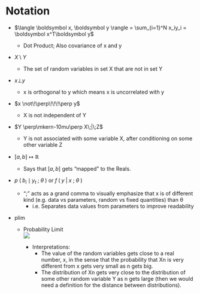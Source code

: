 # Notation {#sec-math-not .unnumbered}

-   $\langle \boldsymbol x, \boldsymbol y \rangle = \sum_{i=1}^N x_iy_i = \boldsymbol x^T\boldsymbol y$

    -   Dot Product; Also covariance of x and y

-   $X \setminus Y$

    -   The set of random variables in set X that are not in set Y

-   $x \bot y$

    -   x is orthogonal to y which means x is uncorrelated with y

-   $x \not\!\perp\!\!\!\perp y$

    -   X is not independent of Y

-   $Y \perp\mkern-10mu\perp X\;|\;Z$

    -   Y is not associated with some variable X, after conditioning on some other variable Z

-   $[a, b] \mapsto \mathbb{R}$

    -   Says that $[a,b]$ gets "mapped" to the Reals.

-   $p\;(\;b_i \;∣\; y_t\;;\; \theta \;)$ or $f\;(\;y \;|\; x \;;\; \theta \;)$

    -   ";" acts as a grand comma to visually emphasize that x is of different kind (e.g. data vs parameters, random vs fixed quantities) than θ
        -   i.e. Separates data values from parameters to improve readability

-   $\text{plim}$

    -   Probability Limit\
        ![](./_resources/Mathematics,_Notation.resources/Screenshot%20(780).png)

        -   Interpretations:
            -   The value of the random variables gets close to a real number, x, in the sense that the probability that Xn is very different from x gets very small as n gets big.
            -   The distribution of Xn gets very close to the distribution of some other random variable Y as n gets large (then we would need a definition for the distance between distributions).
